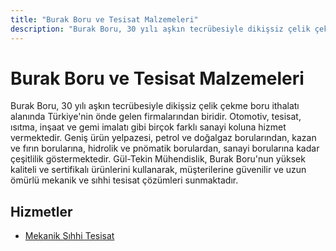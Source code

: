 ```yaml
---
title: "Burak Boru ve Tesisat Malzemeleri"
description: "Burak Boru, 30 yılı aşkın tecrübesiyle dikişsiz çelik çekme boru ithalatı alanında Türkiye'nin önde gelen firmalarından biridir. Otomotiv, tesisat, ısıtma, i..."
---
```


# Burak Boru ve Tesisat Malzemeleri

Burak Boru, 30 yılı aşkın tecrübesiyle dikişsiz çelik çekme boru ithalatı alanında Türkiye'nin önde gelen firmalarından biridir. Otomotiv, tesisat, ısıtma, inşaat ve gemi imalatı gibi birçok farklı sanayi koluna hizmet vermektedir. Geniş ürün yelpazesi, petrol ve doğalgaz borularından, kazan ve fırın borularına, hidrolik ve pnömatik borulardan, sanayi borularına kadar çeşitlilik göstermektedir. Gül-Tekin Mühendislik, Burak Boru'nun yüksek kaliteli ve sertifikalı ürünlerini kullanarak, müşterilerine güvenilir ve uzun ömürlü mekanik ve sıhhi tesisat çözümleri sunmaktadır.

## Hizmetler

- [Mekanik Sıhhi Tesisat](/hizmetlerimiz/mekanik-sihhi-tesisat)